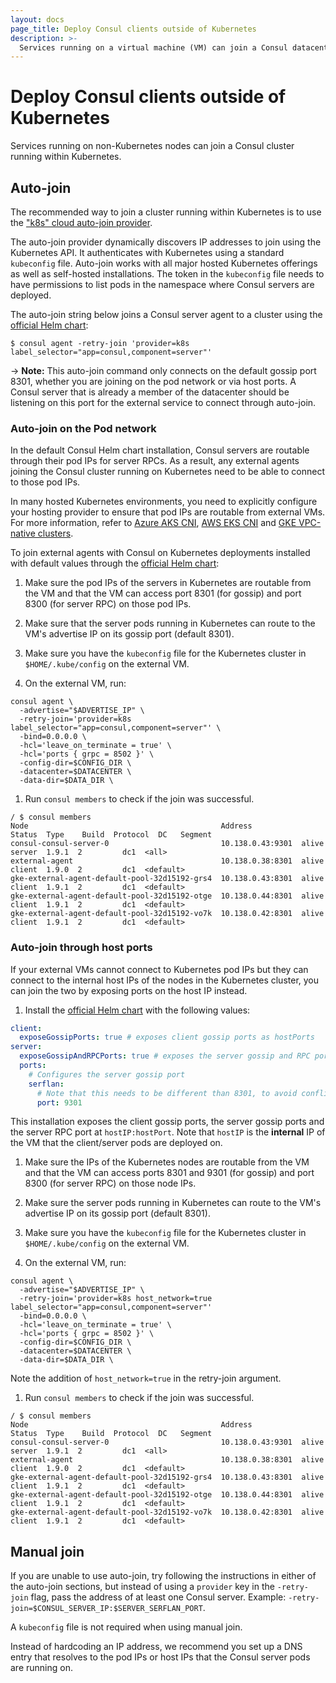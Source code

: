 ```yaml
---
layout: docs
page_title: Deploy Consul clients outside of Kubernetes
description: >-
  Services running on a virtual machine (VM) can join a Consul datacenter running on Kubernetes. Learn how to configure the Kubernetes installation to accept communication from external services.
---
```


# Deploy Consul clients outside of Kubernetes

Services running on non-Kubernetes nodes can join a Consul cluster running within Kubernetes.

## Auto-join

The recommended way to join a cluster running within Kubernetes is to
use the ["k8s" cloud auto-join provider](/consul/docs/deploy/server/cloud-auto-join#kubernetes-k8s).

The auto-join provider dynamically discovers IP addresses to join using
the Kubernetes API. It authenticates with Kubernetes using a standard
`kubeconfig` file. Auto-join works with all major hosted Kubernetes offerings
as well as self-hosted installations. The token in the `kubeconfig` file
needs to have permissions to list pods in the namespace where Consul servers
are deployed.

The auto-join string below joins a Consul server agent to a cluster using the [official Helm chart](/consul/docs/reference/k8s/helm):

```shell-session
$ consul agent -retry-join 'provider=k8s label_selector="app=consul,component=server"'
```

-> **Note:** This auto-join command only connects on the default gossip port
8301, whether you are joining on the pod network or via host ports.  A
Consul server that is already a member of the datacenter should be
listening on this port for the external service to connect through
auto-join.

### Auto-join on the Pod network

In the default Consul Helm chart installation, Consul servers are
routable through their pod IPs for server RPCs. As a result, any
external agents joining the Consul cluster running on Kubernetes
need to be able to connect to those pod IPs.

In many hosted Kubernetes environments, you need to explicitly configure
your hosting provider to ensure that pod IPs are routable from external VMs.
For more information, refer to [Azure AKS CNI](https://docs.microsoft.com/en-us/azure/aks/concepts-network#azure-cni-advanced-networking),
[AWS EKS CNI](https://docs.aws.amazon.com/eks/latest/userguide/pod-networking.html) and
[GKE VPC-native clusters](https://cloud.google.com/kubernetes-engine/docs/concepts/alias-ips).

To join external agents with Consul on Kubernetes deployments installed with default values through the [official Helm chart](/consul/docs/reference/k8s/helm):

  1. Make sure the pod IPs of the servers in Kubernetes are
  routable from the VM and that the VM can access port 8301 (for gossip) and
  port 8300 (for server RPC) on those pod IPs.

  1. Make sure that the server pods running in Kubernetes can route
  to the VM's advertise IP on its gossip port (default 8301).

  1. Make sure you have the `kubeconfig` file for the Kubernetes cluster in `$HOME/.kube/config` on the external VM.

  1. On the external VM, run:

  ```shell-session
  consul agent \
    -advertise="$ADVERTISE_IP" \
    -retry-join='provider=k8s label_selector="app=consul,component=server"' \
    -bind=0.0.0.0 \
    -hcl='leave_on_terminate = true' \
    -hcl='ports { grpc = 8502 }' \
    -config-dir=$CONFIG_DIR \
    -datacenter=$DATACENTER \
    -data-dir=$DATA_DIR \
  ```

  1. Run `consul members` to check if the join was successful.

  ```shell-session
  / $ consul members
  Node                                           Address           Status  Type    Build  Protocol  DC   Segment
  consul-consul-server-0                         10.138.0.43:9301  alive    server  1.9.1  2         dc1  <all>
  external-agent                                 10.138.0.38:8301  alive    client  1.9.0  2         dc1  <default>
  gke-external-agent-default-pool-32d15192-grs4  10.138.0.43:8301  alive    client  1.9.1  2         dc1  <default>
  gke-external-agent-default-pool-32d15192-otge  10.138.0.44:8301  alive    client  1.9.1  2         dc1  <default>
  gke-external-agent-default-pool-32d15192-vo7k  10.138.0.42:8301  alive    client  1.9.1  2         dc1  <default>
  ```

### Auto-join through host ports

If your external VMs cannot connect to Kubernetes pod IPs but they can connect
to the internal host IPs of the nodes in the Kubernetes cluster, you can join the two by exposing ports on the host IP instead.

  1. Install the [official Helm chart](/consul/docs/reference/k8s/helm) with the following values:
  ```yaml
  client:
    exposeGossipPorts: true # exposes client gossip ports as hostPorts
  server:
    exposeGossipAndRPCPorts: true # exposes the server gossip and RPC ports as hostPorts
    ports:
      # Configures the server gossip port
      serflan:
        # Note that this needs to be different than 8301, to avoid conflicting with the client gossip hostPort
        port: 9301
  ```
   This installation exposes the client gossip ports, the server gossip ports and the server RPC port at `hostIP:hostPort`. Note that `hostIP` is the **internal** IP of the VM that the client/server pods are deployed on.

  1. Make sure the IPs of the Kubernetes nodes are routable from the VM and
  that the VM can access ports 8301 and 9301 (for gossip) and port 8300 (for
  server RPC) on those node IPs.

  1. Make sure the server pods running in Kubernetes can route to
  the VM's advertise IP on its gossip port (default 8301).

  1. Make sure you have the `kubeconfig` file for the Kubernetes cluster in `$HOME/.kube/config` on the external VM.

  1. On the external VM, run:
   
  ```shell-session
  consul agent \
    -advertise="$ADVERTISE_IP" \
    -retry-join='provider=k8s host_network=true label_selector="app=consul,component=server"'
    -bind=0.0.0.0 \
    -hcl='leave_on_terminate = true' \
    -hcl='ports { grpc = 8502 }' \
    -config-dir=$CONFIG_DIR \
    -datacenter=$DATACENTER \
    -data-dir=$DATA_DIR \
  ```

  Note the addition of `host_network=true` in the retry-join argument.

  1. Run `consul members` to check if the join was successful.
   
  ```shell-session
  / $ consul members
  Node                                           Address           Status  Type    Build  Protocol  DC   Segment
  consul-consul-server-0                         10.138.0.43:9301  alive    server  1.9.1  2         dc1  <all>
  external-agent                                 10.138.0.38:8301  alive    client  1.9.0  2         dc1  <default>
  gke-external-agent-default-pool-32d15192-grs4  10.138.0.43:8301  alive    client  1.9.1  2         dc1  <default>
  gke-external-agent-default-pool-32d15192-otge  10.138.0.44:8301  alive    client  1.9.1  2         dc1  <default>
  gke-external-agent-default-pool-32d15192-vo7k  10.138.0.42:8301  alive    client  1.9.1  2         dc1  <default>
  ```

## Manual join

If you are unable to use auto-join, try following the instructions in
either of the auto-join sections, but instead of using a `provider` key in the
`-retry-join` flag, pass the address of at least one Consul server. Example: `-retry-join=$CONSUL_SERVER_IP:$SERVER_SERFLAN_PORT`.

A `kubeconfig` file is not required when using manual join.

Instead of hardcoding an IP address, we recommend you set up a DNS entry
that resolves to the pod IPs or host IPs that the Consul server pods are running on.
